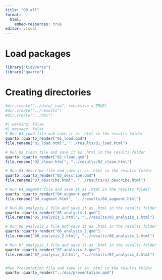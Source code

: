```yaml
---
title: "00_all"
format:
  html:
    embed-resources: true
editor: visual
---
```


# Load packages

```r
library("tidyverse")
library("quarto")
```

# Creating directories

```r
#dir.create("../data/_raw", recursive = TRUE)
#dir.create("../results")
#dir.create("../doc")
```

```r
#| warning: false
#| message: false
# Run 01_load file and save it as .html in the results folder
quarto::quarto_render("01_load.qmd")
file.rename("01_load.html", "../results/01_load.html")

# Run 02_clean file and save it as .html in the results folder
quarto::quarto_render("02_clean.qmd")
file.rename("02_clean.html", "../results/02_clean.html")

# Run 03_describe file and save it as .html in the results folder
quarto::quarto_render("03_describe.qmd")
file.rename("03_describe.html", "../results/03_describe.html")

# Run 04_augment file and save it as .html in the results folder
quarto::quarto_render("04_augment.qmd")
file.rename("04_augment.html", "../results/04_augment.html")

# Run 05_analysis_1 file and save it as .html in the results folder
quarto::quarto_render("05_analysis_1.qmd")
file.rename("05_analysis_1.html", "../results/05_analysis_1.html")

# Run 06_analysis_2 file and save it as .html in the results folder
quarto::quarto_render("06_analysis_2.qmd")
file.rename("06_analysis_2.html", "../results/06_analysis_2.html")

# Run 07_analysis_3 file and save it as .html in the results folder
quarto::quarto_render("07_analysis_3.qmd")
file.rename("07_analysis_3.html", "../results/07_analysis_3.html")


#Run Presentation file and save it as .html in the results folder
quarto::quarto_render("../doc/presentation.qmd")
```
